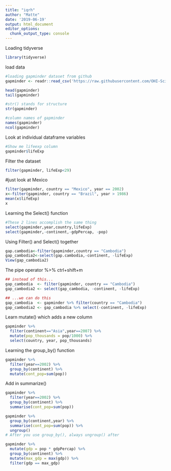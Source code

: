 ```yaml
---
title: "iqrh"
author: "Matte"
date: '2019-06-19'
output: html_document
editor_options: 
  chunk_output_type: console
---
```


Loading tidyverse
```r
library(tidyverse)
```

load data
```r
#loading gapminder dataset from github
gapminder <- readr::read_csv('https://raw.githubusercontent.com/OHI-Science/data-science-training/master/data/gapminder.csv')


```


```r
head(gapminder)
tail(gapminder)

#str() stands for structure
str(gapminder)

#column names of gapminder
names(gapminder)
ncol(gapminder)
```


Look at individual dataframe variables
```r

#Show me lifeexp column
gapminder$lifeExp

```

Filter the dataset
```r
filter(gapminder, lifeExp<29)

```

#just look at Mexico
```r
filter(gapminder, country == "Mexico", year == 2002)
x<-filter(gapminder, country == "Brazil", year > 1986)
mean(x$lifeExp)
x

```


Learning the Select() function
```r
#These 2 lines accomplish the same thing
select(gapminder,year,country,lifeExp)
select(gapminder,-continent,-gdpPercap, -pop)
```

Using Filter() and Select() together
```r
gap.cambodia<-filter(gapminder,country == "Cambodia")
gap_cambodia2<-select(gap.cambodia,-continent, -lifeExp)
View(gap_cambodia2)

```

The pipe operator %>%
ctrl+shift+m
```r
## instead of this...
gap_cambodia  <- filter(gapminder, country == "Cambodia")
gap_cambodia2 <- select(gap_cambodia, -continent, -lifeExp) 

## ...we can do this
gap_cambodia  <- gapminder %>% filter(country == "Cambodia")
gap_cambodia2 <- gap_cambodia %>% select(-continent, -lifeExp)

```

Learn mutate() which adds a new column
```r

gapminder %>% 
  filter(continent=="Asia",year==2007) %>% 
  mutate(pop_thousands = pop/1000) %>% 
  select(country, year, pop_thousands)

```

Learning the group_by() function
```r
gapminder %>% 
  filter(year==2002) %>% 
  group_by(continent) %>% 
  mutate(cont_pop=sum(pop))
```

Add in summarize()
```r
gapminder %>% 
  filter(year==2002) %>% 
  group_by(continent) %>% 
  summarise(cont_pop=sum(pop))
```

```r
gapminder %>% 
  group_by(continent,year) %>% 
  summarise(cont_pop=sum(pop)) %>% 
  ungroup()
# After you use group_by(), always ungroup() after
```

```r
gapminder %>%
  mutate(gdp = pop * gdpPercap) %>%
  group_by(continent) %>%
  mutate(max_gdp = max(gdp)) %>%
  filter(gdp == max_gdp)
```


